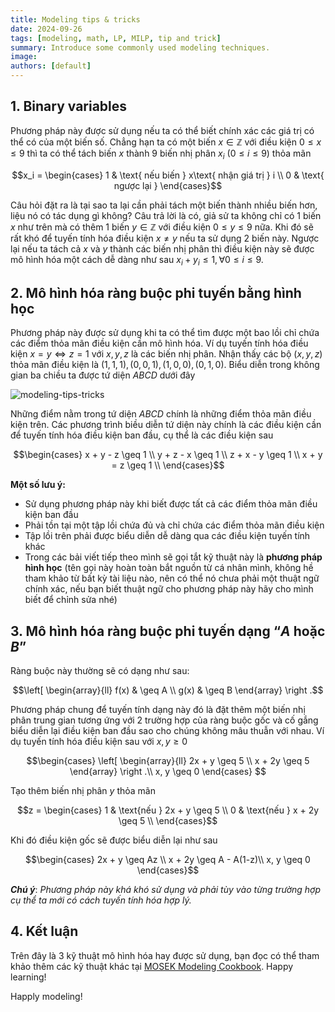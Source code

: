 ```yaml
---
title: Modeling tips & tricks
date: 2024-09-26
tags: [modeling, math, LP, MILP, tip and trick]
summary: Introduce some commonly used modeling techniques.
image:
authors: [default]
---
```



## 1. Binary variables

Phương pháp này được sử dụng nếu ta có thể biết chính xác các giá trị có thể có của một biến số.
Chẳng hạn ta có một biến $x \in \mathbb{Z}$ với điều kiện $0 \leq x \leq 9$ thì ta có thể tách biến
$x$ thành 9 biến nhị phân $x_i$ ($0 \leq i \leq 9$) thỏa mãn
```math
x_i = \begin{cases}
  1 & \text{ nếu biến } x\text{ nhận giá trị } i \\
  0 & \text{ ngược lại }
\end{cases}
```
Câu hỏi đặt ra là tại sao ta lại cần phải tách một biến thành nhiều biến hơn, liệu nó có tác dụng gì
không? Câu trả lời là có, giả sử ta không chỉ có 1 biến $x$ như trên mà có thêm 1 biến $y \in \mathbb{Z}$
với điều kiện $0 \leq y \leq 9$ nữa. Khi đó sẽ rất khó để tuyến tính hóa điều kiện $x \neq y$ nếu ta sử
dụng 2 biến này. Ngược lại nếu ta tách cả $x$ và $y$ thành các biến nhị phân thì điều kiện này sẽ được mô
hình hóa một cách dễ dàng như sau $x_i + y_i \leq 1, \forall 0 \leq i \leq 9$.

## 2. Mô hình hóa ràng buộc phi tuyến bằng hình học

Phương pháp này được sử dụng khi ta có thể tìm được một bao lồi chỉ chứa các điểm thỏa mãn điều kiện
cần mô hình hóa. Ví dụ tuyến tính hóa điều kiện $x = y \Leftrightarrow z = 1$ với $x, y, z$ là các biến nhị phân.
Nhận thấy các bộ $(x, y, z)$ thỏa mãn điều kiện là $(1, 1, 1), (0, 0, 1), (1, 0, 0), (0, 1, 0)$. Biểu diễn trong
không gian ba chiều ta được tứ diện $ABCD$ dưới đây

![modeling-tips-tricks](/posts/ModelingTipsTricks.png)

Những điểm nằm trong tứ diện $ABCD$ chính là những điểm thỏa mãn điều kiện trên. Các phương
trình biều diễn tứ diện này chính là các điều kiện cần để tuyến tính hóa điều kiện ban đầu,
cụ thể là các điều kiện sau
```math
\begin{cases}
  x + y - z \geq 1 \\
  y + z - x \geq 1 \\
  z + x - y \geq 1 \\
  x + y = z \geq 1 \\
\end{cases}
```

**Một số lưu ý:**
- Sử dụng phương pháp này khi biết được tất cả các điểm thỏa mãn điều kiện ban đầu
- Phải tồn tại một tập lồi chứa đủ và chỉ chứa các điểm thỏa mãn điều kiện
- Tập lồi trên phải được biểu diễn dễ dàng qua các điều kiện tuyến tính khác
- Trong các bải viết tiếp theo mình sẽ gọi tắt kỹ thuật này là **phương pháp hình học**
(tên gọi này hoàn toàn bắt nguồn từ cá nhân mình, không hề tham khảo từ bất kỳ tài liệu nào,
nên có thể nó chưa phải một thuật ngữ chính xác, nếu bạn biết thuật ngữ cho phương pháp này hãy
cho mình biết để chỉnh sửa nhé)

## 3. Mô hình hóa ràng buộc phi tuyến dạng “$A$ hoặc $B$”

Ràng buộc này thường sẽ có dạng như sau:
```math
\left[
\begin{array}{ll}
    f(x) & \geq A \\
    g(x) & \geq B
\end{array}
\right .
```

Phương pháp chung để tuyến tính dạng này đó là đặt thêm một biến nhị phân trung gian tương ứng
với 2 trường hợp của ràng buộc gốc và cố gắng biểu diễn lại điều kiện ban đầu sao cho chúng
không mâu thuẫn với nhau. Ví dụ tuyến tính hóa điều kiện sau với $x, y \geq 0$

```math
\begin{cases}
  \left[
  \begin{array}{ll}
      2x + y \geq 5 \\
      x + 2y \geq 5
  \end{array}
  \right .\\
  x, y \geq 0
\end{cases}

```
Tạo thêm biến nhị phân $y$ thỏa mãn

```math
z = \begin{cases}
  1 & \text{nếu } 2x + y \geq 5 \\
  0 & \text{nếu } x + 2y \geq 5 \\
\end{cases}
```

Khi đó điều kiện gốc sẽ được biểu diễn lại như sau
```math
\begin{cases}
  2x + y \geq Az \\
  x + 2y \geq A - A(1-z)\\
  x, y \geq 0
\end{cases}
```

***Chú ý***: *Phương pháp này khá khó sử dụng và phải tùy vào từng trường hợp cụ thể ta mới có
cách tuyến tính hóa hợp lý.*

## 4. Kết luận

Trên đây là 3 kỹ thuật mô hình hóa hay được sử dụng, bạn đọc có thể tham khảo thêm các kỹ thuật khác
tại [MOSEK Modeling Cookbook](https://docs.mosek.com/modeling-cookbook/index.html). Happy learning!

Happly modeling! <Twemoji emoji="clinking-beer-mugs" />
